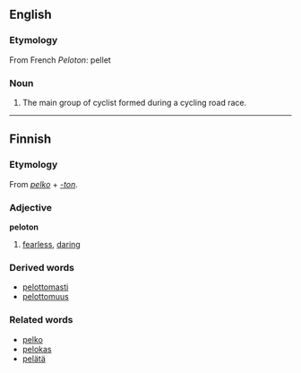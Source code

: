 ==English==

===Etymology===
From French ''Peloton'': pellet

===Noun===

#The main group of cyclist formed during a cycling road race.

----

==Finnish==

===Etymology===

From ''[[pelko]]'' + ''[[-ton#Finnish|-ton]]''.

===Adjective===
'''peloton'''

# [[fearless]], [[daring]]

===Derived words===
*[[pelottomasti]]
*[[pelottomuus]]

===Related words===
*[[pelko]]
*[[pelokas]]
*[[pelätä]]